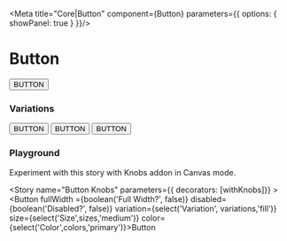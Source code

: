 

<Meta title="Core|Button" component={Button} parameters={{ options: { showPanel: true } }}/>

# Button

<Preview withToolbar>
<Story name="Standard">
<Button
  variation={"fill"}
  size={"medium"}
  color={"primary"}>
  BUTTON
</Button>
</Story>
</Preview>

<Props of={Button} />

### Variations

<Story name="Button Variations">
<div>
<Button
  variation={"fill"}
  size={"large"}
  color={"primary"}>
  BUTTON
</Button>
<Button
  variation={"outline"}
  size={"large"}
  color={"primary"}>
  BUTTON
</Button>
<Button
  variation={"link"}
  size={"large"}
  color={"primary"}>
  BUTTON
</Button>
</div>
</Story>


### Playground

Experiment with this story with Knobs addon in Canvas mode.

<Story name="Button Knobs" parameters={{ decorators: [withKnobs]}} >
  <Button fullWidth ={boolean('Full Width?', false)} disabled={boolean('Disabled?', false)} variation={select('Variation', variations,'fill')} size={select('Size',sizes,'medium')} color={select('Color',colors,'primary')}>Button</Button>
</Story>